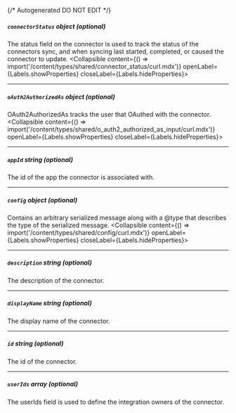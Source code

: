 {/* Autogenerated DO NOT EDIT  */}

##### `connectorStatus` _object (optional)_
The status field on the connector is used to track the status of the connectors sync, and when syncing last started, completed, or caused the connector to update.
<Collapsible content={() => import('/content/types/shared/connector_status/curl.mdx')} openLabel={Labels.showProperties} closeLabel={Labels.hideProperties}>
</Collapsible>

---
##### `oAuth2AuthorizedAs` _object (optional)_
OAuth2AuthorizedAs tracks the user that OAuthed with the connector.
<Collapsible content={() => import('/content/types/shared/o_auth2_authorized_as_input/curl.mdx')} openLabel={Labels.showProperties} closeLabel={Labels.hideProperties}>
</Collapsible>

---
##### `appId` _string (optional)_
The id of the app the connector is associated with.

---
##### `config` _object (optional)_
Contains an arbitrary serialized message along with a \@type that describes the type of the serialized message.
<Collapsible content={() => import('/content/types/shared/config/curl.mdx')} openLabel={Labels.showProperties} closeLabel={Labels.hideProperties}>
</Collapsible>

---
##### `description` _string (optional)_
The description of the connector.

---
##### `displayName` _string (optional)_
The display name of the connector.

---
##### `id` _string (optional)_
The id of the connector.

---
##### `userIds` _array (optional)_
The userIds field is used to define the integration owners of the connector.


